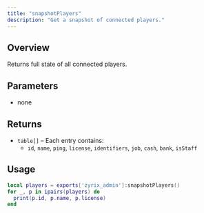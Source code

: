 ```yaml
---
title: "snapshotPlayers"
description: "Get a snapshot of connected players."
---
```


## Overview
Returns full state of all connected players.

## Parameters
- none

## Returns
- `table[]` – Each entry contains:  
  - `id`, `name`, `ping`, `license`, `identifiers`, `job`, `cash`, `bank`, `isStaff`

## Usage
```lua
local players = exports['zyrix_admin']:snapshotPlayers()
for _, p in ipairs(players) do
  print(p.id, p.name, p.license)
end